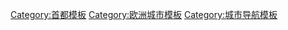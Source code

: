 {{Navbox with columns
|name  = 歐洲各國及其首都
|state = {{{state|<includeonly>collapsed</includeonly>}}}
|title = 歐洲各國及其首都
|colwidth = 18em

|col1header = [[西欧]]
|col1 = <div style="padding-left:0.75em;">{{nowrap begin}}
[[法国]] - [[巴黎]]<br/>
[[英国]] - [[伦敦]]<br/>
[[德国]] - [[柏林]]<br/>
[[荷兰王国|荷蘭]] - [[阿姆斯特丹]]<br/>
[[比利时]] - [[布鲁塞尔]]<br/>
[[盧森堡]] - [[盧森堡 (城市)|盧森堡市]]<br/>
[[爱尔兰共和国|愛爾蘭]] - [[都柏林]]<br/>
[[摩纳哥]]<span style="font-size:smaller;">（城邦）</span><br/>
{{nowrap end}}</div>

|col2header = [[北欧]]
|col2 = <div style="padding-left:0.75em;">{{nowrap begin}}
[[丹麦]] - [[哥本哈根]]<br/>
[[挪威]] - [[奥斯陆]]<br/>
[[瑞典]] - [[斯德哥尔摩]]<br/>
[[芬兰]] - [[赫尔辛基]]<br/>
[[冰岛]] - [[雷克雅維克|-{zh-hans:雷克雅未克; zh-hk:雷克雅未克; zh-tw:雷克雅維克;}-]]<br/>
{{nowrap end}}</div>

|col3header = [[南欧]]
|col3 = <div style="padding-left:0.75em;">{{nowrap begin}}
[[西班牙]] - [[马德里]]<br/>
[[葡萄牙]] - [[里斯本]]<br/>
[[意大利]] - [[罗马]]<br/>
[[希腊]] - [[雅典]]<br/>
[[土耳其]] - [[安卡拉]]<br/>
[[賽普勒斯]] - [[尼科西亚]]<br/>
[[梵蒂冈|梵蒂冈]]<span style="font-size:smaller;">（城邦）</span><br/>
[[圣马力诺]] - [[聖馬力諾市]]<br/>
[[马耳他]] - [[瓦莱塔|-{zh-tw:法勒他;zh-hans:瓦莱塔;zh-hant:瓦萊塔;}-]]<br/>
[[安道尔]] - [[安道尔城]]<br/>
{{nowrap end}}</div>

|col4header = [[中欧]]
|col4 = <div style="padding-left:0.75em;">{{nowrap begin}}
[[德國]] - [[柏林]]<br/>
[[奥地利]] - [[维也纳]]<br/>
[[瑞士]] - [[伯尔尼|-{zh-hans:伯尔尼;zh-hant:伯恩;}-]]<br/>
[[列支敦斯登]] - [[瓦都茲|-{zh-hans:瓦杜兹;zh-hant:瓦杜茲;zh-hk:華杜茲;zh-tw:瓦都茲;}-]]<br/>
[[波兰]] - [[华沙]]<br/>
[[捷克]] - [[布拉格]]<br/>
[[斯洛伐克]] - [[布拉迪斯拉发|-{zh-cn:布拉迪斯拉发; zh-hk:布拉提斯拉瓦; zh-tw:布拉提斯拉瓦;}-]]<br/>
[[匈牙利]] - [[布达佩斯]]<br/>
[[斯洛文尼亚]] - [[卢布尔雅那|-{zh-hk: 盧布爾雅那; zh-tw: 盧比安納;zh-cn: 卢布尔雅那;zh-sg: 卢布尔雅那;}-]]<br/>
{{nowrap end}}</div>

|col5header = [[东欧]]
|col5 = <div style="padding-left:0.75em;">{{nowrap begin}}
[[爱沙尼亚]] - [[塔林]]<br/>
[[拉脫維亞]] - [[里加]]<br/>
[[立陶宛]] - [[维尔纽斯]]<br/>
[[乌克兰]] - [[基辅]]<br/>
[[白俄罗斯]] - [[明斯克]]<br/>
[[摩尔多瓦]] - [[基希讷乌|-{zh-hans:基希讷乌;zh-hk:基希涅夫;zh-tw:奇西瑙;}-]]<br/>
[[俄罗斯]] - [[莫斯科]]<br/>
{{nowrap end}}</div>

|col6header = [[东南欧]]
|col6 = <div style="padding-left:0.75em;">{{nowrap begin}}
[[羅馬尼亞]] - [[布加勒斯特]]<br/>
[[保加利亚]] - [[索菲亞|-{zh-hans:索非亚; zh-hant:索菲亞;}-]]<br/>
[[蒙特內哥羅|-{zh-hans:黑山; zh-hk:黑山; zh-tw:蒙特內哥羅;}-]] - [[波德戈里察]]<br/>
[[科索沃]] - [[普里什蒂納]]<br/>
[[波斯尼亚和黑塞哥维那]] - [[塞拉耶佛|-{zh-hans:萨拉热窝; zh-hk:薩拉熱窩; zh-tw:塞拉耶佛}-]]<br/>
[[北馬其頓]] - [[斯科普里]]<br/>
[[阿尔巴尼亚]] - [[地拉那]]<br/>
[[塞尔维亚]] - [[贝尔格莱德]]<br/>
[[克罗地亚|-{zh-hk: 克羅地亞; zh-tw: 克羅埃西亞;zh-cn: 克罗地亚;zh-sg: 克罗地亚;}-]] - [[萨格勒布]]<br/>

|belowstyle = padding: 0.5em 0 0.3em; font-size: 95%; line-height: 1.3em;
}}<noinclude>

{{Template doc}}
[[Category:首都模板]]
[[Category:欧洲城市模板]]
[[Category:城市导航模板]]
</noinclude>